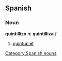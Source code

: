 == Spanish == 
=== Noun === 
'''quintillizo''' ''m'' '''quintilliza''' ''f''
# [[quintuplet]] 
[[Category:Spanish nouns]]